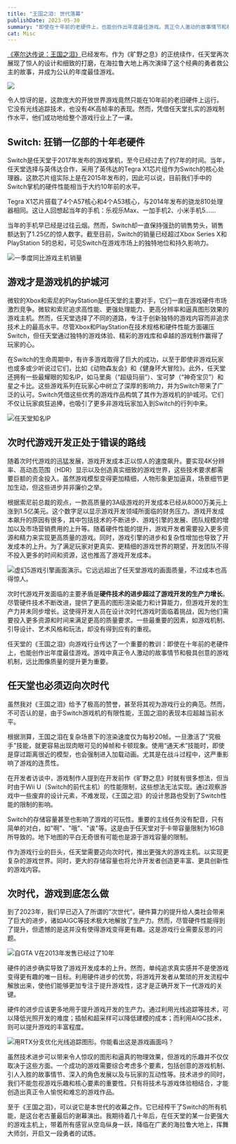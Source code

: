 ```yaml
---
title: "王国之泪: 世代落幕"
publishDate: 2023-05-30
summary: "即使在十年前的老硬件上，也能创作出年度最佳游戏。真正令人激动的故事情节和极具创意的游戏机制远比图像质量的提升更为重要。"
cat: Misc
---
```


[《塞尔达传说：王国之泪》](https://www.nintendo.com/store/products/the-legend-of-zelda-tears-of-the-kingdom-switch/)已经发布。作为《旷野之息》的正统续作，任天堂再次展现了惊人的设计和细致的打磨，在海拉鲁大地上再次演绎了这个经典的勇者救公主的故事，并成为公认的年度最佳游戏。

![](images/zelda_totk/cover.webp)

令人惊讶的是，这款庞大的开放世界游戏竟然只能在10年前的老旧硬件上运行。它没有光线追踪技术，也没有4K高帧率的表现。然而，凭借任天堂扎实的游戏制作水平，他们成功地给整个游戏行业上了一课。

## Switch: 狂销一亿部的十年老硬件

Switch是任天堂于2017年发布的游戏掌机，至今已经过去了约7年的时间。当年，任天堂选择与英伟达合作，采用了英伟达的Tegra X1芯片组作为Switch的核心处理器。这款芯片组实际上是在2015年发布的，因此可以说，目前我们手中的Switch掌机的硬件性能相当于大约10年前的水平。

Tegra X1芯片搭载了4个A57核心和4个A53核心，与2014年发布的骁龙810处理器相同。这让人回想起当年的手机：乐视乐Max、一加手机2、小米手机5……

当年的手机早已经是过往云烟。然而，Switch却一直保持强劲的销售势头，销售额达到了1.25亿的惊人数字。截至目前，Switch的销量已经超过Xbox Series X和PlayStation 5的总和，可见Switch在游戏市场上的独特地位和持久影响力。

![一季度同比游戏主机销量](images/zelda_totk/market_share.jpg)

## 游戏才是游戏机的护城河

微软的Xbox和索尼的PlayStation是任天堂的主要对手，它们一直在游戏硬件市场激烈竞争。微软和索尼追求高性能、更强处理能力、更高分辨率和逼真图形效果的游戏主机。然而，任天堂选择了不同的道路，专注于创新独特的游戏内容而非追求技术上的最高水平。尽管Xbox和PlayStation在技术规格和硬件性能方面碾压Switch，但任天堂通过独特的游戏体验、精彩的游戏库和卓越的游戏制作赢得了玩家的心。

在Switch的生命周期中，有许多游戏取得了巨大的成功，以至于即使非游戏玩家也或多或少听说过它们，比如《动物森友会》和《健身环大冒险》。此外，任天堂还拥有一些最耀眼的知名IP，如马里奥（“超级玛丽”）、宝可梦（“神奇宝贝”）和星之卡比。这些游戏系列在玩家心中树立了深厚的影响力，并为Switch带来了广泛的认可。Switch凭借这些优秀的游戏作品构筑了其作为游戏机的护城河。它们不仅让玩家疯狂追捧，也吸引了更多非游戏玩家加入到Switch的行列中来。

![任天堂知名IP](images/zelda_totk/ip.jpg)

## 次时代游戏开发正处于错误的路线

随着次时代游戏的迅猛发展，游戏开发成本正以惊人的速度飙升。要实现4K分辨率、高动态范围（HDR）显示以及创造真实细致的游戏世界，这些技术要求都需要巨额的资金投入。虽然游戏模型变得更加精细，人物形象更加逼真，场景细节更加生动，但这些进步并非廉价之举。

根据索尼前总裁的观点，一款高质量的3A级游戏的开发成本已经从8000万美元上涨到1.5亿美元。这个数字足以显示游戏开发领域所面临的财务压力。游戏开发成本飙升的原因有很多，其中包括技术的不断进步、游戏引擎的发展、团队规模的增加以及市场营销费用的上升等。随着硬件性能的提升，游戏开发者需要投入更多资源和精力来实现更高质量的游戏。同时，游戏引擎的进步和复杂性增加也导致了开发成本的上升。为了满足玩家对更真实、更精细的游戏世界的期望，开发团队不得不投入更多的时间和资源，这也推高了游戏开发成本。

![虚幻5游戏引擎画面演示。它远远超出了任天堂游戏的画面质量，不过成本也高得惊人。](images/zelda_totk/unreal.webp)

次时代游戏开发面临的主要矛盾是**硬件技术的进步超过了游戏开发的生产力增长**。尽管硬件技术不断改进，提供了更高的图形渲染能力和计算能力，但游戏开发的生产力并未同步增长。这使得开发人员在设计次时代游戏时面临着挑战，因为他们需要投入更多资源和时间来满足更高的质量要求。一些最重要的因素，如游戏机制、引导设计、艺术风格和玩法，却没有得到应有的重视。

任天堂的《王国之泪》向游戏行业传达了一个重要的教训：即使在十年前的老硬件上，也能创作出年度最佳游戏。游戏中真正令人激动的故事情节和极具创意的游戏机制，远比图像质量的提升更为重要。

## 任天堂也必须迈向次时代

虽然我对《王国之泪》给予了极高的赞誉，甚至将其视为游戏行业的典范。然而，不可否认的是，由于Switch游戏机的有限性能，王国之泪的表现本应超越当前水平。

<Bilibili bvid="BV1ek4y177Bf" />

根据测算，王国之泪在复杂场景下的渲染速度仅为每秒20帧。一旦激活了"究极手"技能，就更容易出现肉眼可见的掉帧和卡顿现象。使用“通天术”技能时，即使是穿过距离很近的模型，也会强制进入加载动画。尤其是在战斗过程中，这严重影响了游戏的连贯性。

在开发者访谈中，游戏制作人提到在开发前作《旷野之息》时就有很多想法，但当时由于Wii U（Switch的前代主机）的性能限制，这些想法无法实现。通过观察游戏中一些废弃的设计元素，不难发现，《王国之泪》的设计思路也受到了Switch性能的限制的影响。

Switch的存储容量甚至也影响了游戏的可玩性。重要的主线任务没有配音，只有简单的对白，如"啊"、"哦"、"诶"等。这是由于任天堂对于卡带容量限制为16GB所导致的。地下地图的平白无奇很有可能也是源于游戏容量的限制。

作为游戏行业的巨头，任天堂需要迈向次时代，推出更强大的游戏主机。以实现更复杂的游戏世界。同时，更大的存储容量也将允许开发者创造更丰富、更具创新性的游戏内容。

## 次时代，游戏到底怎么做

到了2023年，我们早已迈入了所谓的“次世代”。硬件算力的提升给人类社会带来了巨大的进步，诸如AIGC等技术极大地解放了生产力。然而，尽管硬件性能得到了提升，但遗憾的是这并没有使得游戏变得更有趣。这是游戏行业需要反思的问题。

![自GTA V在2013年发售已经过了10年](images/zelda_totk/gta5.jpg)

硬件的进步确实导致了游戏开发成本的上升。然而，单纯追求真实感并不是使游戏变得更有趣的唯一目标。利用硬件进步的优势，将游戏开发者从繁琐的开发流程中解放出来，使他们能够更加专注于提升游戏性，这才是正确开发下一代游戏的关键。

硬件的进步应该更多地用于提升游戏开发的生产力。通过利用光线追踪等技术，可以降低光照开发的难度；插帧和超采样可以降低建模的成本；而利用AIGC技术，则可以提升游戏的丰富程度。

![用RTX分支优化光线追踪图形。你能看出这是游戏画面吗？](images/zelda_totk/raytrace.jpg)

虽然技术进步可以带来令人惊叹的图形和逼真的物理效果，但游戏的乐趣并不仅仅取决于这些方面。一个成功的游戏需要综合考虑多个要素，包括创意的游戏机制、引人入胜的故事情节、深入的角色发展以及与玩家的互动性等。技术进步的同时，我们不能忽视游戏乐趣和核心要素的重要性。只有将技术与游戏体验相结合，才能创造出真正令人愉悦和难忘的游戏作品。

至于《王国之泪》，可以说它是本世代的收幕之作。它已经榨干了Switch的所有机能，是这台老古董最后的谢幕演出。我期待着几十年后，在任天堂的某一台更强大的游戏主机上，带着所有感官从空岛纵身一跃，降临在广袤的海拉鲁大地上，挥舞大师剑，开启又一段勇者的试炼。











